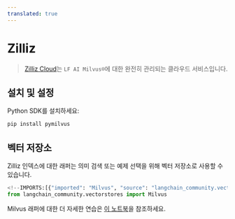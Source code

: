 ```yaml
---
translated: true
---
```


# Zilliz

>[Zilliz Cloud](https://zilliz.com/doc/quick_start)는 `LF AI Milvus®`에 대한 완전히 관리되는 클라우드 서비스입니다.

## 설치 및 설정

Python SDK를 설치하세요:

```bash
pip install pymilvus
```

## 벡터 저장소

Zilliz 인덱스에 대한 래퍼는 의미 검색 또는 예제 선택을 위해 벡터 저장소로 사용할 수 있습니다.

```python
<!--IMPORTS:[{"imported": "Milvus", "source": "langchain_community.vectorstores", "docs": "https://api.python.langchain.com/en/latest/vectorstores/langchain_community.vectorstores.milvus.Milvus.html", "title": "Zilliz"}]-->
from langchain_community.vectorstores import Milvus
```

Milvus 래퍼에 대한 더 자세한 연습은 [이 노트북](/docs/integrations/vectorstores/zilliz)을 참조하세요.
